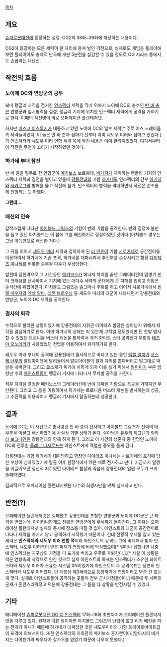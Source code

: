 [[목차]]

== 개요 ==
[[슈퍼로봇대전]]에 등장하는 설정. OG2의 38화~39화에 해당하는 내용이다. 

OG2에 등장하는 모든 세력이 한 자리에 뭉쳐 벌인 격전으로, 실제로도 게임을 플레이해보면 플레이어도 총체적 난국에 개판 5분전을 실감할 수 있을 정도로 OG 시리즈 중에서도 손꼽히는 대난전.

== 작전의 흐름 ==
=== 노이에 DC와 연방군의 공투 ===
북미 랭글리 지역을 점거한 [[인스펙터]] 세력을 막기 위해서 노이에 DC의 총수인 [[반 바 츈]]은 연방군과 임시협력을 결성, 랭글리 기지에 위치한 인스펙터 세력에게 공격을 가하기로 한다. 이때의 작전명이 바로 오퍼레이션 플랜태저넷.

하지만 [[미츠코 이스루기]]가 내통하고 있던 노이에 DC의 일부 세력[* 주로 어스 크레이들 측 세력들이었다. 이 들은 반 바 춘과 접하기 전부터 이미 섀도우 미러와 접하고 있었다.]과 인스펙터와 섀도우 미러 연합 세력 쪽에 작전 내용은 이미 알려져있었다. 여기서부터 이 작전은 무언가 꼬이기 시작하였던 것이다.

=== 하가네 부대 참전 ===
반 바 츈을 필두로 한 연합군이 [[메키보스]] 보르퀘데, [[비가지]]가 지휘하는 랭글리 기지의 인스펙터 세력과 결전을 벌이고 있을때 [[강룡전대]]의 기함 [[하가네]]도 인스펙터의 간부 [[아기하]]와 [[시카로그]]의 방해를 뚫고 작전에 참가, 인스펙터의 병력을 격파하면서 작전은 순조롭게 진행되는 듯 하였다.

'''그런데...'''

=== 배신의 연속 ===
갑작스럽게 나타난 [[아치볼드 그림즈]]의 기함이 반의 기함을 공격한다. 반의 결정에 불만을 품고 있던 아치볼드는 이 참에 그를 배신하기로 결정하였던 것이다.(아치볼드 경우는 그냥 이득만으로 배신한 거다.)

그 뒤를 이어서 [[섀도우 미러]] 세력과 결탁하게 된 [[리 린쥰]]이 기함 [[시로가네]]로 공간전이를 이용하여서 하가네에 기습 포격, 하가네를 대파시켜서 추진부를 손상시키고 함장 [[다이테츠 미나세]]를 비롯한 승무원 다수가 부상당한다.

엎친데 덮친격으로 그 시간동안 [[메키보스]]가 에너지 챠지를 끝낸 그레이터킨의 맵병기 썬더 크래쉬를 난사하여서 기지에 있는 대다수 세력의 군대에게 큰 피해를 입히고 전황은 순식간에 뒤집어진다. 아치볼드 그림즈는 슬그머니 후퇴를 하고 이어서 시로가네에서 [[빈델 마우저]]와 [[엑셀 알마]], [[레몬 브로우닝]] 등 섀도우 미러의 대군이 나타나면서 강룡전대와 연방군, 노이에 DC 세력을 공격한다.

=== 결사의 퇴각 ===
수적으로 불리한 상황이었기에 강룡전대의 지휘관 다이테츠 함장은 살아남기 위해서 퇴각을 결심하기로 한다. 이미 하가네의 상태는 떠 있는게 고작일 정도였지만 단 한발 발사할 수 있었던 트로니움 버스터 캐논을 통하여서 과거 화이트 스타 공략전때 부함장 [[테츠야 오노데라]]가 사용했었던 전법을 이용하여서 퇴각하기로 한다.

섀도우 미러 부대의 공격에 강룡전대가 필사적으로 버티고 있는 동안 [[엑셀 알마]]가 [[쿄스케 난부]]의 알트아이젠에 달려들어서 알트아이젠의 팔과 다리를 뽑아버리고 말그대로 박살을 내버린다. 그리고 쿄스케가 위기에 처하게 되자 이를 돕기 위해서 [[알피미]]가 부른 엄청난 수의 [[아인스트]]들이 랭글러 기지에 나타나서 무차별 공격을 가한다.

직후 퇴각을 결정한 메키보스의 그레이터킨에 반이 대파된 기함으로 특공을 가하지만 무산된다. 그리고 그 틈을 이용하여서 하가네는 트로니움 버스터 캐논을 발사하는데 성공, 그 추진력을 이용하여서 랭글러 기지에서 탈출하는데 성공한다.

== 결과 ==
노이에 DC는 이 사건으로 총사령관 반 바 츈이 전사하고 아치볼드 그림즈가 전력의 대부분을 이끌고 배신하였기에 사실상 괴멸 상태가 된다. 살아남은 [[유우키 제그넌]]과 [[릴카라 보그나인]]은 강룡전대와 함께 하게 된다. 그리고 이 사건의 생존자 중 한명인 노이에 DC의 전투원 [[올레그 나자로프]]는 아인스트에게 격렬한 증오를 품게 된다.

강룡전대는 기함 하가네가 대파당하고 함장인 다이테츠 미나세는 시로가네의 포격때 당한 부상이 심하였었기에 탈출 이후 함장석에서 앉은 채로 전사하고 만다. 지금까지 일행을 이끌어오던 정신적 지주였던 다이테츠 함장의 죽음에 강룡전대의 일원 모두가 크게 슬퍼하였다.

결과적으로 오퍼레이션 플랜태저넷은 다수의 희생자만을 낸채 실패하고 만다. 

== 반전(?) ==
오퍼레이션 플랜태저넷은 실패했고 강룡전대를 포함한 연방군과 노이에 DC군은 큰 타격을 받았는데, 아이러니하게도 전황은 연방군에게 우세하게 돌아간다. 그 이유는 오퍼레이션 플랜태저넷 실패와 동시에 장소를 따질 것 없이. 아인스트의 대군이 공간전이로 나타나 세력을 따지지 않고 공격하기 시작했기 때문이다. 헌데 전황적 우세를 잡고 있는 세력은 '''인스펙터와 섀도우 미러 연합 쪽'''이라 아인스트의 공격도 그에 비례해서 받아 인스펙터, 섀도우 미러측이 받은 피해가 연방에 비해 막심했으며[* 얼마나 심했냐면 나중에 인스펙터는 지구상의 거점을 다 포기해 버리고 우주로 후퇴한다.].[* 사실 이 상황분석은 연방측의 착각으로 인한 것으로 실제 아인스트의 목표는 인스펙터가 소유한 화이트 스타와 섀도우 미러가 소유한 시스템 XN이었기에 아인스트의 주 공격목표는 당연히 인스펙터와 섀도우 미러였다. 단 게임상 제3세력으로 등장하기에 연방이라고 봐준 건 없는게 맞다. 실제로 아인스트들이 공격하는 곳들이 전부 군사거점들이다.] 때문에 두 세력의 군세가 혼란스러워졌고 덕분에 강룡전대는 그 틈을 타 상황을 반전시킬 수 있었다.

== 기타 ==
애니메이션 [[슈퍼로봇대전 OG 디 인스펙터]] 17화~18화 초반까지가 오퍼레이션 플랜티저넷을 다루고 있다. 원작과 다른 점이라면 아치볼드 그림즈의 난입이 없고 리가 배신을 하는 전개가 아니기 때문에 하가네가 대파당한 것은 섀도우미러의 기함 트라이로바이트급의 포격에 의해서이다. 또한 인스펙터의 지휘관이 메키보스 혼자뿐이다.(알다시피 비가지는 다이젠가와 싸우다가 갈가우를 잃었기 때문에 나오지 못했다.)
